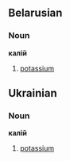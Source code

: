 == Belarusian ==
=== Noun ===
'''калій'''
#[[potassium]]

== Ukrainian ==
=== Noun ===
'''калій'''
#[[potassium]]